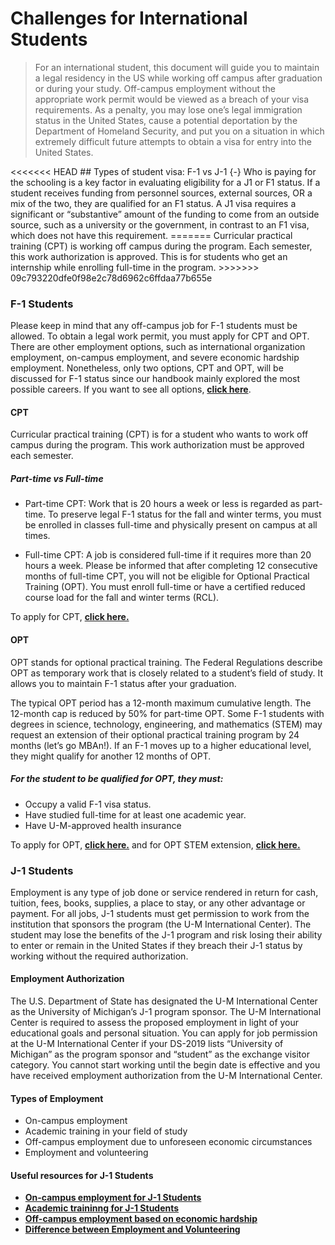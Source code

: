 # Challenges for International Students {-}

> For an international student, this document will guide you to maintain a legal residency in the US while working off campus after graduation or during your study. Off-campus employment without the appropriate work permit would be viewed as a breach of your visa requirements. As a penalty, you may lose one's legal immigration status in the United States, cause a potential deportation by the Department of Homeland Security, and put you on a situation in which extremely difficult future attempts to obtain a visa for entry into the United States.

<<<<<<< HEAD
## Types of student visa: F-1 vs J-1 {-}
Who is paying for the schooling is a key factor in evaluating eligibility for a J1 or F1 status. If a student receives funding from personnel sources, external sources, OR a mix of the two, they are qualified for an F1 status. A J1 visa requires a significant or "substantive" amount of the funding to come from an outside source, such as a university or the government, in contrast to an F1 visa, which does not have this requirement.
=======
Curricular practical training (CPT) is working off campus during the program. Each semester, this work authorization is approved. This is for students who get an internship while enrolling full-time in the program.
>>>>>>> 09c793220dfe0f98e2c78d6962c6ffdaa77b655e

### F-1 Students {-}
Please keep in mind that any off-campus job for F-1 students must be allowed. To obtain a legal work permit, you must apply for CPT and OPT. There are other employment options, such as international organization employment, on-campus employment, and severe economic hardship employment. Nonetheless, only two options, CPT and OPT, will be discussed for F-1 status since our handbook mainly explored the most possible careers. If you want to see all options, [__click here__](https://internationalcenter.umich.edu/students/f1-students/employment-options).

#### CPT {-}

Curricular practical training (CPT) is for a student who wants to work off campus during the program. This work authorization must be approved each semester. 

##### Part-time vs Full-time {-}
+ Part-time CPT: 
Work that is 20 hours a week or less is regarded as part-time. To preserve legal F-1 status for the fall and winter terms, you must be enrolled in classes full-time and physically present on campus at all times. 

+ Full-time CPT: 
A job is considered full-time if it requires more than 20 hours a week. Please be informed that after completing 12 consecutive months of full-time CPT, you will not be eligible for Optional Practical Training (OPT). You must enroll full-time or have a certified reduced course load for the fall and winter terms (RCL).


To apply for CPT, [__click here.__](https://internationalcenter.umich.edu/students/f1-students/cpt)

#### OPT {-}

OPT stands for optional practical training. The Federal Regulations describe OPT as temporary work that is closely related to a student's field of study. It allows you to maintain F-1 status after your graduation.

The typical OPT period has a 12-month maximum cumulative length. The 12-month cap is reduced by 50% for part-time OPT. Some F-1 students with degrees in science, technology, engineering, and mathematics (STEM) may request an extension of their optional practical training program by 24 months (let’s go MBAn!). If an F-1 moves up to a higher educational level, they might qualify for another 12 months of OPT. 

##### For the student to be qualified for OPT, they must: {-}
+ Occupy a valid F-1 visa status. 
+ Have studied full-time for at least one academic year. 
+ Have U-M-approved health insurance


To apply for OPT, [__click here.__](https://internationalcenter.umich.edu/students/f1-students/apply-opt)
and for OPT STEM extension, [__click here.__](https://internationalcenter.umich.edu/students/f1-students/stem-extend)

### J-1 Students {-}
Employment is any type of job done or service rendered in return for cash, tuition, fees, books, supplies, a place to stay, or any other advantage or payment. For all jobs, J-1 students must get permission to work from the institution that sponsors the program (the U-M International Center). The student may lose the benefits of the J-1 program and risk losing their ability to enter or remain in the United States if they breach their J-1 status by working without the required authorization.

#### Employment Authorization {-}
The U.S. Department of State has designated the U-M International Center as the University of Michigan's J-1 program sponsor. The U-M International Center is required to assess the proposed employment in light of your educational goals and personal situation. You can apply for job permission at the U-M International Center if your DS-2019 lists "University of Michigan" as the program sponsor and "student" as the exchange visitor category. You cannot start working until the begin date is effective and you have received employment authorization from the U-M International Center.

#### Types of Employment {-}
+ On-campus employment
+ Academic training in your field of study
+ Off-campus employment due to unforeseen economic circumstances
+ Employment and volunteering

#### Useful resources for J-1 Students {-}
+ [__On-campus employment for J-1 Students__](https://internationalcenter.umich.edu/students/campus-employment)
+ [__Academic traininng for J-1 Students__](https://internationalcenter.umich.edu/students/j1-students/academic-training)
+ [__Off-campus employment based on economic hardship__](https://internationalcenter.umich.edu/students/j1-students/campus-employment-based-economic-hardship)
+ [__Difference between Employment and Volunteering__](https://internationalcenter.umich.edu/students/employment-volunteer)
